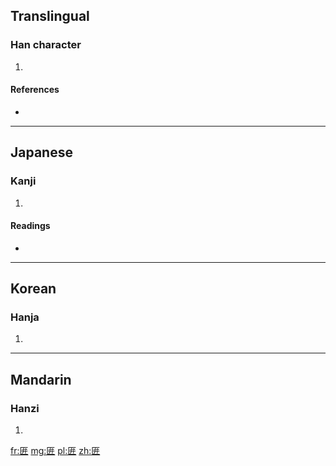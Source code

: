 ==Translingual==

===Han character===
{{Han char|rn=22|rad=匚|as=05|sn=7|four=|canj=尸戈廿 (SIT)}}

# {{defn|Han|sort=匚05}}

====References====
* {{Han ref|kx=0153.310|dkj=02614|dj=0345.170|hdz=10085.090|uh=5325|ud=21285}}

----

==Japanese==

===Kanji===
{{ja-kanji|grade=|rs=匚05}}

# {{defn|lang=ja|sort=匚05}}

====Readings====
* {{ja-readings|on=[[へん]] (hen), [[べん]] (ben)|kun=[[はこ]] (hako)}}

----

==Korean==

===Hanja===
{{ko-hanja|hangeul=변|rv=byeon|mr=pyŏn}}

# {{defn|lang=ko|sort=匚05}}

----

==Mandarin==

===Hanzi===
{{cmn-hanzi|pin=[[biàn]] ([[bian4]])|wg=pien<sup>4</sup>}}

# {{defn|lang=cmn|sort=匚05}}

[[fr:匥]]
[[mg:匥]]
[[pl:匥]]
[[zh:匥]]
